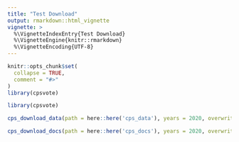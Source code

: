 ```yaml
---
title: "Test Download"
output: rmarkdown::html_vignette
vignette: >
  %\VignetteIndexEntry{Test Download}
  %\VignetteEngine{knitr::rmarkdown}
  %\VignetteEncoding{UTF-8}
---
```


```r
knitr::opts_chunk$set(
  collapse = TRUE,
  comment = "#>"
)
library(cpsvote)
```

```r
library(cpsvote)
```

```r
cps_download_data(path = here::here('cps_data'), years = 2020, overwrite = TRUE)
```

```r
cps_download_docs(path = here::here('cps_docs'), years = 2020, overwrite = TRUE)
```

